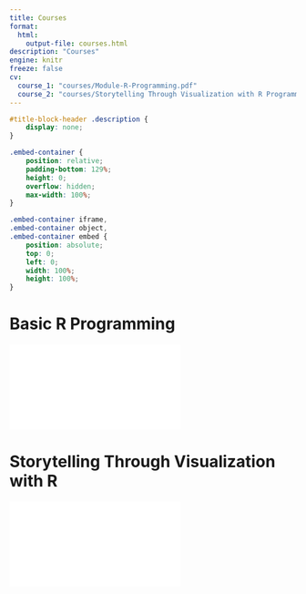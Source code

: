 ```yaml
---
title: Courses
format:
  html:
    output-file: courses.html
description: "Courses"
engine: knitr
freeze: false
cv:
  course_1: "courses/Module-R-Programming.pdf"
  course_2: "courses/Storytelling Through Visualization with R Programming.pdf"
---
```


```css
#title-block-header .description {
    display: none;
}
```


```css
.embed-container {
    position: relative;
    padding-bottom: 129%;
    height: 0;
    overflow: hidden;
    max-width: 100%;
}

.embed-container iframe,
.embed-container object,
.embed-container embed {
    position: absolute;
    top: 0;
    left: 0;
    width: 100%;
    height: 100%;
}
```

# Basic R Programming

```{=html}
<!-- Course 1 Viewer -->
<div class="embed-container">
  <iframe src="`r rmarkdown::metadata$cv$course_1`" style="border: 0.5px"></iframe>
</div>
```

# Storytelling Through Visualization with R

```{=html}
<!-- Course 2 Viewer -->
<div class="embed-container">
  <iframe src="`r rmarkdown::metadata$cv$course_2`" style="border: 0.5px"></iframe>
</div>
```





